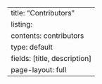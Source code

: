 ---
title: "Contributors"
listing:
  contents: contributors
  type: default
  fields: [title, description]
page-layout: full
---